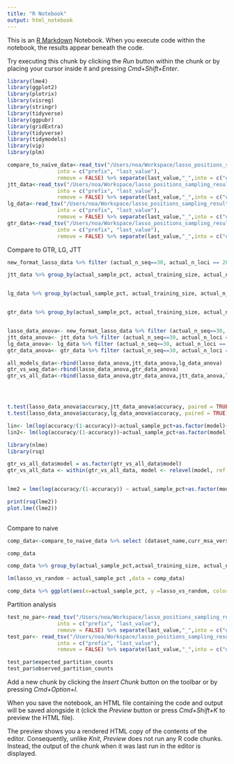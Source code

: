 ```yaml
---
title: "R Notebook"
output: html_notebook
---
```


This is an [R Markdown](http://rmarkdown.rstudio.com) Notebook. When you execute code within the notebook, the results appear beneath the code. 

Try executing this chunk by clicking the *Run* button within the chunk or by placing your cursor inside it and pressing *Cmd+Shift+Enter*. 

```r
library(lme4)
library(ggplot2)
library(plotrix)
library(visreg)
library(stringr)
library(tidyverse)
library(ggpubr)
library(gridExtra)
library(tidyverse)
library(tidymodels)
library(vip) 
library(plm)
```


```r
compare_to_naive_data<-read_tsv("/Users/noa/Workspace/lasso_positions_sampling_results/revision_files/comp_naive.tsv") %>% separate(dataset_id, "_supermatrices_",
                into = c("prefix", "last_value"), 
                remove = FALSE) %>% separate(last_value,"_",into = c("dataset_name", "suffix")) %>%  select(-c("prefix","suffix"))
jtt_data<-read_tsv("/Users/noa/Workspace/lasso_positions_sampling_results/revision_files/jtt.tsv") %>% separate(dataset_id, "_supermatrices_",
                into = c("prefix", "last_value"), 
                remove = FALSE) %>% separate(last_value,"_",into = c("dataset_name", "suffix")) %>%  select(-c("prefix","suffix"))
lg_data<-read_tsv("/Users/noa/Workspace/lasso_positions_sampling_results/revision_files/lg.tsv") %>% separate(dataset_id, "_supermatrices_",
                into = c("prefix", "last_value"), 
                remove = FALSE) %>% separate(last_value,"_",into = c("dataset_name", "suffix")) %>%  select(-c("prefix","suffix"))
gtr_data<-read_tsv("/Users/noa/Workspace/lasso_positions_sampling_results/revision_files/gtr.tsv") %>% separate(dataset_id, "_supermatrices_",
                into = c("prefix", "last_value"), 
                remove = FALSE) %>% separate(last_value,"_",into = c("dataset_name", "suffix")) %>%  select(-c("prefix","suffix"))
```

Compare to GTR, LG, JTT

```r
new_format_lasso_data %>% filter (actual_n_seq==30, actual_n_loci == 20000, actual_training_size ==4000) %>% group_by(actual_sample_pct, actual_training_size, actual_n_seq) %>% summarise (mean_r2 = mean(`lasso_test_R^2`), mean_spearman = mean(lasso_test_spearmanr)) 

jtt_data %>% group_by(actual_sample_pct, actual_training_size, actual_n_seq) %>% summarise (mean_r2 = mean(`lasso_test_R^2`), mean_spearman = mean(lasso_test_spearmanr)) 


lg_data %>% group_by(actual_sample_pct, actual_training_size, actual_n_seq) %>% summarise (mean_r2 = mean(`lasso_test_R^2`), mean_spearman = mean(lasso_test_spearmanr)) 


gtr_data %>% group_by(actual_sample_pct, actual_training_size, actual_n_seq) %>% summarise (mean_r2 = mean(`lasso_test_R^2`), mean_spearman = mean(lasso_test_spearmanr)) 


lasso_data_anova<- new_format_lasso_data %>% filter (actual_n_seq==30, actual_n_loci == 20000, actual_training_size ==4000) %>% select (dataset_name,actual_sample_pct, `lasso_test_R^2`)  %>% mutate (model = "WAG", accuracy =`lasso_test_R^2` ) %>% arrange(dataset_name,actual_sample_pct)
jtt_data_anova<- jtt_data %>% filter (actual_n_seq==30, actual_n_loci == 20000, actual_training_size ==4000) %>% select (dataset_name,actual_sample_pct, `lasso_test_R^2`)   %>% mutate (model = "JTT", accuracy = `lasso_test_R^2`) %>% arrange(dataset_name,actual_sample_pct)
lg_data_anova<- lg_data %>% filter (actual_n_seq==30, actual_n_loci == 20000, actual_training_size ==4000) %>% select (dataset_name,actual_sample_pct, `lasso_test_R^2`)  %>% mutate (model = "LG", accuracy =`lasso_test_R^2` ) %>% arrange(dataset_name,actual_sample_pct)
gtr_data_anova<- gtr_data %>% filter (actual_n_seq==30, actual_n_loci == 20000, actual_training_size ==4000) %>% select (dataset_name,actual_sample_pct, `lasso_test_R^2`)  %>% mutate (model = "GTR", accuracy =`lasso_test_R^2` ) %>% arrange(dataset_name,actual_sample_pct)

all_models_data<-rbind(lasso_data_anova,jtt_data_anova,lg_data_anova)
gtr_vs_wag_data<-rbind(lasso_data_anova,gtr_data_anova)
gtr_vs_all_data<-rbind(lasso_data_anova,gtr_data_anova,jtt_data_anova,lg_data_anova)




t.test(lasso_data_anova$accuracy,jtt_data_anova$accuracy, paired = TRUE)
t.test(lasso_data_anova$accuracy,lg_data_anova$accuracy, paired = TRUE)

lin<- lm(log(accuracy/(1-accuracy))~actual_sample_pct+as.factor(model)+dataset_name, data = all_models_data)
lin2<- lm(log(accuracy/(1-accuracy))~actual_sample_pct+as.factor(model), data = gtr_vs_wag_data)

library(nlme)
library(rsq)

gtr_vs_all_data$model = as.factor(gtr_vs_all_data$model)
gtr_vs_all_data <- within(gtr_vs_all_data, model <- relevel(model, ref = "WAG"))


lme2 = lme(log(accuracy/(1-accuracy)) ~ actual_sample_pct+as.factor(model), random = ~ 1 | dataset_name, data =gtr_vs_all_data)

print(rsq(lme2))
plot.lme((lme2))
 
```
Compare to naive 


```r


comp_data<-compare_to_naive_data %>% select (dataset_name,curr_msa_version_folder,actual_n_seq, actual_n_loci, actual_sample_pct, actual_training_size,`lasso_test_R^2`, `lasso_test_R^2_random`,`lasso_test_R^2_high_rate`, lasso_test_spearmanr, lasso_test_spearmanr_random, lasso_test_spearmanr_high_rate) %>% mutate (lasso_vs_random =`lasso_test_R^2`-`lasso_test_R^2_random`, lasso_vs_high_rate  =  `lasso_test_R^2`-`lasso_test_R^2_high_rate`, rel_lasso_vs_random =(`lasso_test_R^2`-`lasso_test_R^2_random`)/(1-`lasso_test_R^2`),rel_lasso_vs_high_rate =  (`lasso_test_R^2`-`lasso_test_R^2_high_rate`)/(1-`lasso_test_R^2`))                                                                                                  

comp_data

comp_data %>% group_by(actual_sample_pct,actual_training_size, actual_n_loci, actual_n_seq) %>% summarize (mean_random = mean(lasso_vs_random), mean_high_rate = mean(lasso_vs_high_rate))

```

```r
lm(lasso_vs_random ~ actual_sample_pct ,data = comp_data)

comp_data %>% ggplot(aes(x=actual_sample_pct, y =lasso_vs_random, color = dataset_name )) + geom_point()
```


Partition analysis
```r

test_no_par<-read_tsv("/Users/noa/Workspace/lasso_positions_sampling_results/revision_files/test_no_partition.tsv") %>% separate(dataset_id, "_supermatrices_",
                into = c("prefix", "last_value"), 
                remove = FALSE) %>% separate(last_value,"_",into = c("dataset_name", "suffix")) %>%  select(-c("prefix","suffix"))
test_par<- read_tsv("/Users/noa/Workspace/lasso_positions_sampling_results/revision_files/test_partition.tsv") %>% separate(dataset_id, "_supermatrices_",
                into = c("prefix", "last_value"), 
                remove = FALSE) %>% separate(last_value,"_",into = c("dataset_name", "suffix")) %>%  select(-c("prefix","suffix"))
```

```r
test_par$expected_partition_counts
test_par$observed_partition_counts
```

Add a new chunk by clicking the *Insert Chunk* button on the toolbar or by pressing *Cmd+Option+I*.

When you save the notebook, an HTML file containing the code and output will be saved alongside it (click the *Preview* button or press *Cmd+Shift+K* to preview the HTML file). 

The preview shows you a rendered HTML copy of the contents of the editor. Consequently, unlike *Knit*, *Preview* does not run any R code chunks. Instead, the output of the chunk when it was last run in the editor is displayed.

